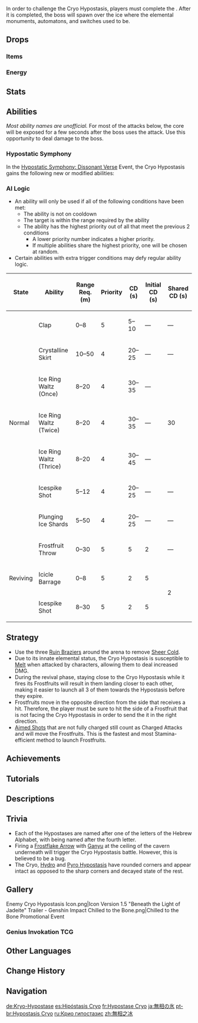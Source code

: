 {{Enemy Infobox
|title    = Daleth
|dmgtype  = Cryo
|type     = Normal Bosses
|family   = Elemental Lifeforms
|group    = Hypostases
|image    = Enemy Cryo Hypostasis.png
|weakpoint = no
|area     = Dragonspine
|region   = Mondstadt
|ability1 = Healing
|ability2 = Shield
|ability3 = Invincibility Frames
|ability4 = Teleport
|drops    = Crystalline Bloom
|subarea  = Entombed City - Outskirts
}}
{{Enemy Intro|name='''Cryo Hypostasis''' (Code Name: Daleth)}} In order to challenge the Cryo Hypostasis, players must complete the {{Quest|In the Mountains}}. After it is completed, the boss will spawn over the ice where the elemental monuments, automatons, and switches used to be.

==Drops==
===Items===
{{World Boss Rewards
|gem=Shivada Jade
|exclusive=Crystalline Bloom
|sets=Lucky Dog,Berserker,The Exile,Prayers to Springtime
}}

===Energy===
{{Energy Drops
|type  = Cryo
|hp1   = 66
|o1    = 1
|hp2   = 33
|o2    = 1
|hp3   = 0
|p3    = 2
}}

==Stats==
{{Enemy Stats
|cryo_res     = Immune
|atk_ratio    = 6
|hp_ratio     = 7
|hp_type      = 1
|atk_type     = 2
}}

==Abilities==
''Most ability names are unofficial.''
For most of the attacks below, the core will be exposed for a few seconds after the boss uses the attack. Use this opportunity to deal damage to the boss.

{{Enemy Attacks
|name_1 = Sheer Cold Acceleration
|desc_1 = Being near the Cryo Hypostasis accelerates the rate of [[Sheer Cold]] accumulation by '''200%'''.

|name_2 = Plunging Ice Shards
|file_2 = Cryo Hypostasis Icy Spikes
|desc_2 = Creates a barrier of piercing icicles around itself while spawning icicles where the player is standing with a short delay, dealing '''50% ATK''' as {{Color|Cryo DMG}}. Icicles do not target the player while inside the barrier. Dodge by either periodically dashing around the edge of the arena or running inside the barrier.

|name_3 = Ice Ring Waltz
|file_3 = Cryo Hypostasis Frost Wheel
|desc_3 = Transforms into a wheel that travels in a straight line towards the player and deals '''50% ATK''' as {{Color|Cryo DMG}} on hit. This attack may turn up to three times.

|name_4 = Icespike Shot
|file_4 = Cryo Hypostasis Homing Icicles
|desc_4 = Flies into the air and forms a rhombus with its shell pieces before firing each of them at the player, dealing '''50% ATK''' as {{Color|Cryo DMG}}. The trajectory of these projectiles is curved, but can be dodged by dashing under the Hypostasis during the attack. The core is exposed during this attack.

|name_5 = Crystalline Skirt
|desc_5 = Forms a "skirt" of icicles which it shoots out in three rings of increasing diameter, dealing '''100% ATK''' as {{Color|Cryo DMG}}. The final ring leaves behind a short-lived ring of frost that deals '''30% ATK''' as {{Color|Cryo DMG}} to characters stepping on it.

|name_6 = Clap
|desc_6 = Flies next to the player and forms a large wall, which folds in a "clapping" motion very quickly, dealing '''100% ATK''' as {{Color|Cryo DMG}} in front of the wall.

|name_7 = Sternfrost Prism
|file_7 = Cryo Hypostasis Glacial Shield
|desc_7 = When HP is low (5%), teleports to the center of the arena and forms a {{Color|Cryo|[[Frozen#Frozen Element|Frozen]]}} shield around itself. While maintaining this state, lobs several Frostfruits around the arena, dealing '''25% ATK''' as  {{Color|Cryo DMG}} on landing. while regenerating '''5%''' of its Max HP every 3s. '''Homing Icicles''' will be fired periodically during this phase. If a [[Charged Attack]] is used on a Frostfruit, it will be sent rolling towards the Cryo Hypostasis to damage the Hypostasis' shield by '''40''' GU. When the Hypostasis has recovered '''50%''' of its Max HP, it will stop healing. It will resume attacking after it has launched one more wave of icicles once it has ceased healing.
* If this is the second time it is using this ability, it will only recover '''2.5%''' of its Max HP every 3s, and it will stop healing after recovering '''25%''' of its Max HP. From the third time onwards, it will only recover '''1%''' of its Max HP every 3s, and it will stop healing after recovering '''10%''' of its Max HP.
* If the Shield is destroyed, the Cryo Hypostasis will be stunned for 15s with its core exposed. If its HP drop below 5% during this period, it will be automatically defeated regardless of whether it had HP remaining.
{{Elemental Shield Data|Cryo|88}}

|name_8 = Icicle Barrage
|desc_8 = While attempting to revive, if the player is close, shoots out a barrage of icicles, dealing '''100% ATK''' as {{Color|Cryo DMG}}.
}}

===Hypostatic Symphony===
In the [[Hypostatic Symphony: Dissonant Verse]] Event, the Cryo Hypostasis gains the following new or modified abilities:
{{Enemy Attacks
|enemy  = Cryo Hypostasis Event

|name_1 = Plunging Ice Shards
|file_1 = Cryo Hypostasis Event Icy Spikes
|desc_1 = Icicle spikes will spawn much more rapidly.

|name_2 = Icespike Shot
|file_2 = Cryo Hypostasis Event Homing Icicles
|desc_2 = Each icicle will split into 3 mini icicles shortly after being fired, each dealing '''25% ATK''' as {{Color|Cryo DMG}} on hit.

|name_3 = Crystalline Skirt
|desc_3 = In addition to the original attack, homing icicles will be fired, each dealing '''25% ATK''' as {{Color|Cryo DMG}} on hit.

|name_4 = Sternfrost Prism
|file_4 = Cryo Hypostasis Event Glacial Shield
|desc_4 = The Cryo Hypostasis will shoot 5 Frostfruits per wave instead of 3. 1 or 2 layers of 3 protective barriers capable of blocking Frostfruits will appear and rotate around the Hypostasis. The defensive barriers are {{Frozen}} objects that can be damaged by [[Elemental Reactions]] or [[Blunt Attack]]s, and are weakest to {{Pyro}}. Additionally, hitting a defensive barrier with a Frostfruit will also damage it by 6 Gauge Units.
{{Elemental Shield Data|Cryo|6|Defensive Barrier}}
|caption_4 = 1 Layer
|file_4_2 = Cryo Hypostasis Event Glacial Shield 2
|caption_4_2 = 2 Layers (Extreme Difficulty)
}}

===AI Logic===
{{See also|Cooldown#Enemy Cooldowns}}
* An ability will only be used if all of the following conditions have been met:
** The ability is not on cooldown
** The target is within the range required by the ability
** The ability has the highest priority out of all that meet the previous 2 conditions
*** A lower priority number indicates a higher priority.
*** If multiple abilities share the highest priority, one will be chosen at random.
* Certain abilities with extra trigger conditions may defy regular ability logic.

{| class="wikitable"
! State !! Ability !! Range Req. (m) !! Priority !! CD (s) !! Initial CD (s) !! Shared CD (s)
|-
| rowspan="7" | Normal || Clap || 0–8 || 5 || 5–10 || &mdash; || &mdash;
|-
| Crystalline Skirt || 10–50 || 4 || 20–25 || &mdash; || &mdash;
|-
| Ice Ring Waltz (Once) || 8–20 || 4 || 30–35 || &mdash; || rowspan="3" | 30
|-
| Ice Ring Waltz (Twice) || 8–20 || 4 || 30–35 || &mdash;
|-
| Ice Ring Waltz (Thrice) || 8–20 || 4 || 30–45 || &mdash;
|-
| Icespike Shot || 5–12 || 4 || 20–25 || &mdash; || &mdash;
|-
| Plunging Ice Shards || 5–50 || 4 || 20–25 || &mdash; || &mdash;
|-
| rowspan="3" | Reviving || Frostfruit Throw || 0–30 || 5 || 5 || 2 || &mdash;
|-
| Icicle Barrage || 0–8 || 5 || 2 || 5 || rowspan="2" | 2
|-
| Icespike Shot || 8–30 || 5 || 2 || 5
|}

==Strategy==
* Use the three [[Ruin Brazier]]s around the arena to remove [[Sheer Cold]].
* Due to its innate elemental status, the Cryo Hypostasis is susceptible to [[Melt]] when attacked by {{Pyro}} characters, allowing them to deal increased DMG.
* During the revival phase, staying close to the Cryo Hypostasis while it fires its Frostfruits will result in them landing closer to each other, making it easier to launch all 3 of them towards the Hypostasis before they expire.
* Frostfruits move in the opposite direction from the side that receives a hit. Therefore, the player must be sure to hit the side of a Frostfruit that is not facing the Cryo Hypostasis in order to send the it in the right direction.
* [[Aimed Shot]]s that are not fully charged still count as Charged Attacks and will move the Frostfruits. This is the fastest and most Stamina-efficient method to launch Frostfruits.

==Achievements==
{{Achievement Topic Table|topic=Cryo Hypostasis}}

==Tutorials==
{{Tutorial|Cryo Hypostasis}}

==Descriptions==
{{Description|A [[Skyfrost Nail|great nail]] fell down to Dragonspine in a bygone era, and has been pouring energy into the Ley Lines here ever since. Who knows what strange new phenomena might occur on the mountain when the nail is dislodged?|[[Adventurer Handbook]], before unlocking Cryo Hypostasis}}
{{Description|Code name: Daleth. A high-purity [[Cryo]] entity.<br>Research suggests that there are subtle differences between elemental hypostases and other elemental life forms in terms of their physical composition. Perhaps these differences can account for their high level of homeostasis and their almost mechanical movements.|[[Adventurer Handbook]] and [[Archive]]}}

==Trivia==
* Each of the Hypostases are named after one of the letters of the Hebrew Alphabet, with {{Lang|"Daleth"|he=דּ|he_rm=Dalet}} being named after the fourth letter.
* Firing a [[Frostflake Arrow]] with [[Ganyu]] at the ceiling of the cavern underneath will trigger the Cryo Hypostasis battle. However, this is believed to be a bug.
* The Cryo, [[Hydro Hypostasis|Hydro]] and [[Pyro Hypostasis]] have rounded corners and appear intact as opposed to the sharp corners and decayed state of the rest.

==Gallery==
<gallery>
Enemy Cryo Hypostasis Icon.png|Icon
Version 1.5 "Beneath the Light of Jadeite" Trailer - Genshin Impact
Chilled to the Bone.png|Chilled to the Bone Promotional Event
</gallery>

===Genius Invokation TCG===
{{Genius Invokation TCG Cards by Featured Gallery}}
<!--
==Video Guides==
{{EVT
|video1   = 
|caption1 = 
}}
-->

==Other Languages==
{{Other Languages
|en      = Cryo Hypostasis
|zhs     = 无相之冰
|zhs_rm  = Wúxiàng zhī Bīng
|zht     = 無相之冰
|zht_rm  = Wúxiàng zhī Bīng
|zh_tl   = Signless Ice
|ja      = 無相の氷
|ja_rm   = Musou no Koori
|ja_tl   = Signless Ice
|ko      = 무상의 얼음
|ko_rm   = Musangui Eoreum
|ko_tl   = Signless Ice
|es      = Hipostasis Cryo
|es_tl   = Cryo Hypostasis
|fr      = Hypostase Cryo
|fr_tl   = Cryo Hypostasis
|ru      = Крио гипостазис
|ru_tl   = Cryo Hypostasis
|th      = Cryo Hypostasis
|vi      = {{tt|Băng|冰}} {{tt|Nguyên Bản|原本}}
|vi_tl   = The Original Ice
|de      = Kryo-Hypostase
|de_tl   = Cryo Hypostasis
|id      = Cryo Hypostasis
|pt      = Hypostasis Cryo
|pt_tl   = Cryo Hypostasis
|tr      = Buz Hipostazı
|tr_tl   = {{lex|Cryo|tr}}  Hypostasis
|it      = Ipostasi di Cryo
|it_tl   = Cryo Hypostasis
}}

==Change History==
{{Change History|1.5}}

==Navigation==
{{Enemy Navbox|type=bosses}}

[[de:Kryo-Hypostase]]
[[es:Hipóstasis Cryo]]
[[fr:Hypostase Cryo]]
[[ja:無相の氷]]
[[pt-br:Hypostasis Cryo]]
[[ru:Крио гипостазис]]
[[zh:無相之冰]]